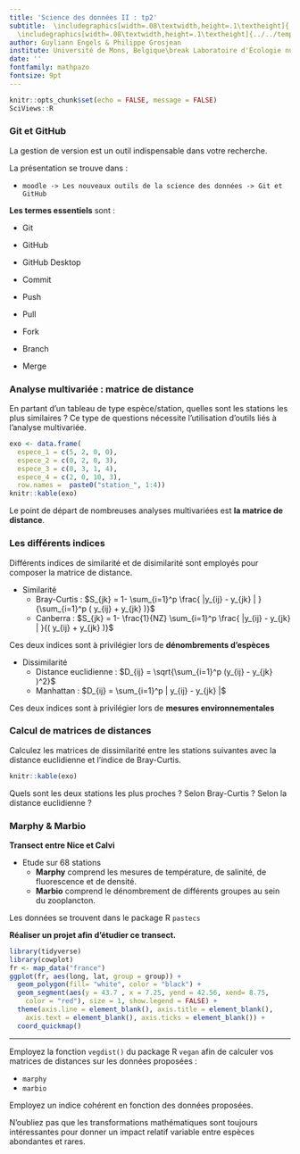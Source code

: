 ```yaml
---
title: 'Science des données II : tp2'
subtitle:  \includegraphics[width=.08\textwidth,height=.1\textheight]{../../template/biodatascience.png}
  \includegraphics[width=.08\textwidth,height=.1\textheight]{../../template/SciViews-logo.pdf} \vfill Git & GitHub \vfill Matrice de distance
author: Guyliann Engels & Philippe Grosjean
institute: Université de Mons, Belgique\break Laboratoire d'Écologie numérique des Milieux aquatiques\break \includegraphics[width=.08\textwidth,height=.1\textheight]{../../template/EcoNum-logo.pdf} \break \url{http://biodatascience-course.sciviews.org} \break \url{sdd@sciviews.org}
date: ''
fontfamily: mathpazo
fontsize: 9pt
---
```


```r
knitr::opts_chunk$set(echo = FALSE, message = FALSE)
SciViews::R
```


### Git et GitHub

La gestion de version est un outil indispensable dans votre recherche.

La présentation se trouve dans : 


- `moodle -> Les nouveaux outils de la science des données -> Git et GitHub`

\vfill

**Les termes essentiels** sont :

\columnsbegin
\columnsmall

- Git 

- GitHub

- GitHub Desktop

\columnlarge

- Commit

- Push

- Pull

- Fork

- Branch

- Merge

\columnsend


### Analyse multivariée : matrice de distance

En partant d'un tableau de type espèce/station, quelles sont les stations les plus similaires ? Ce type de questions nécessite l'utilisation d'outils liés à l'analyse multivariée. 

```r
exo <- data.frame(
  espece_1 = c(5, 2, 0, 0),
  espece_2 = c(0, 2, 0, 3),
  espece_3 = c(0, 3, 1, 4),
  espece_4 = c(2, 0, 10, 3),
  row.names =  paste0("station_", 1:4))
knitr::kable(exo)
```

Le point de départ de nombreuses analyses multivariées est **la matrice de distance**.  


### Les différents indices 

Différents indices de similarité et de disimilarité sont employés pour composer la matrice de distance.

* Similarité
    + Bray-Curtis : $S_{jk} = 1- \sum_{i=1}^p \frac{ |y_{ij} - y_{jk} | }{\sum_{i=1}^p ( y_{ij} + y_{jk} )}$
    + Canberra : $S_{jk} = 1- \frac{1}{NZ} \sum_{i=1}^p \frac{ |y_{ij} - y_{jk} | }{( y_{ij} + y_{jk} )}$

Ces deux indices sont à privilégier lors de **dénombrements d'espèces**

* Dissimilarité 
    + Distance euclidienne : $D_{ij} = \sqrt{\sum_{i=1}^p (y_{ij} - y_{jk} )^2}$
    + Manhattan : $D_{ij} = \sum_{i=1}^p | y_{ij} - y_{jk} |$
    
Ces deux indices sont à privilégier lors de **mesures environnementales**


### Calcul de matrices de distances 

Calculez les matrices de dissimilarité entre les stations suivantes avec la distance euclidienne et l'indice de Bray-Curtis.

```r
knitr::kable(exo)
```

Quels sont les deux stations les plus proches ? Selon Bray-Curtis ? Selon la distance euclidienne ?


### Marphy & Marbio

\columnsbegin
\columnsmall

**Transect entre Nice et Calvi** 

\vfill
\vfill

 - Etude sur 68 stations 
    + **Marphy** comprend les mesures de température, de salinité, de fluorescence et de densité.
    + **Marbio** comprend le dénombrement de différents groupes au sein du zooplancton.
    
Les données se trouvent dans le package R `pastecs`

**Réaliser un projet afin d'étudier ce transect.**

\columnlarge

```r
library(tidyverse)
library(cowplot)
fr <- map_data("france")
ggplot(fr, aes(long, lat, group = group)) +
  geom_polygon(fill= "white", color = "black") +
  geom_segment(aes(y = 43.7 , x = 7.25, yend = 42.56, xend= 8.75,
    color = "red"), size = 1, show.legend = FALSE) +
  theme(axis.line = element_blank(), axis.title = element_blank(),
    axis.text = element_blank(), axis.ticks = element_blank()) +
  coord_quickmap()
```

\columnsend

___ 

Employez la fonction `vegdist()` du package R `vegan` afin de calculer vos matrices de distances sur les données proposées :

- `marphy`
- `marbio`

Employez un indice cohérent en fonction des données proposées.

N'oubliez pas que les transformations mathématiques sont toujours intéressantes pour donner un impact relatif variable entre espèces abondantes et rares. 
